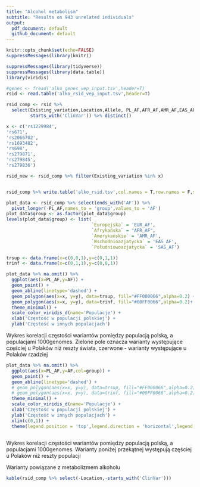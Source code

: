 ```yaml
---
title: "Alcohol metabolism"
subtitle: "Results on 943 unrelated individuals"
output:
  pdf_document: default
  github_document: default
---
```


```r
knitr::opts_chunk$set(echo=FALSE)
suppressMessages(library(knitr))
```

```r
suppressMessages(library(tidyverse))
suppressMessages(library(data.table))
library(viridis)

#genes <- fread('alko_genes_vep_input.tsv',header=T)
rsid <- read.table('alko_rsid_vep_input.tsv',header=T)

rsid_comp <- rsid %>% 
  select(Existing_variation,Location,Allele, PL_AF,AFR_AF,AMR_AF,EAS_AF,EUR_AF,SAS_AF,
         starts_with('ClinVar')) %>% distinct()

x <- c('rs1229984',
'rs671',
'rs2066702',
'rs1693482',
'rs698',
'rs279871',
'rs279845',
'rs279836')

rsid_new <- rsid_comp %>% filter(Existing_variation %in% x)


rsid_comp %>% write.table('alko_rsid.tsv',col.names = T,row.names = F,sep='\t')

```



```r
plot_data <- rsid_comp %>% select(ends_with('AF')) %>%
  pivot_longer(-PL_AF,names_to = 'group',values_to = 'AF')
plot_data$group <- as.factor(plot_data$group)
levels(plot_data$group) <- list(
                                `Europejska` = 'EUR_AF',
                                `Afrykańska` = "AFR_AF",
                                `Amerykańskie` = 'AMR_AF',
                                `Wschodnioazjatycka` = 'EAS_AF',
                                `Południowoazjatycka` = 'SAS_AF')

trsup <- data.frame(x=c(0,0,1),y=c(0,1,1))
trinf <- data.frame(x=c(0,1,1),y=c(0,0,1))

plot_data %>% na.omit() %>%
  ggplot(aes(x=PL_AF,y=AF)) + 
  geom_point() +
  geom_abline(linetype='dashed') +
  geom_polygon(aes(x=x, y=y), data=trsup, fill="#FF000066",alpha=0.2) +
  geom_polygon(aes(x=x, y=y), data=trinf, fill="#00FF0066",alpha=0.2)+
  theme_minimal() +
  scale_color_viridis_d(name='Populacje') +
  xlab('Częstość w populacji polskiej') +
  ylab('Częstość w innych populacjach') 
```

Wykres korelacji częstości wariantów pomiędzy populacją polską, a populacjami 1000genomes. 
Zielone pole oznacza warianty występujące częściej u Polaków niż reszty świata, czerwone - warianty występujące u Polaków rzadziej




```r
plot_data %>% na.omit() %>%
  ggplot(aes(x=PL_AF,y=AF,col=group)) + 
  geom_point() +
  geom_abline(linetype='dashed') +
  # geom_polygon(aes(x=x, y=y), data=trsup, fill="#FF000066",alpha=0.2) +
  # geom_polygon(aes(x=x, y=y), data=trinf, fill="#00FF0066",alpha=0.2)+
  theme_minimal() +
  scale_color_viridis_d(name='Populacje') +
  xlab('Częstość w populacji polskiej') +
  ylab('Częstość w innych populacjach') +
  xlim(c(0,1)) +
  theme(legend.position = 'top',legend.direction = 'horizontal',legend.title = element_blank())
    

```

Wykres korelacji częstości wariantów pomiędzy populacją polską, a populacjami 1000genomes. 
Warianty poniżej przekątnej występują częściej u Polaków niż reszty populacji

\newpage

Warianty powiązane z metabolizmem alkoholu

```r
kable(rsid_comp %>% select(-Location,-starts_with('ClinVar')))

```


<!-- 2. Polish vs gnomAD Non-Finnish European for 23 variants with know association: -->

<!-- ```{r known_variants_plot, echo=FALSE} -->
<!-- alko_df %>% filter(Association=='confirmed') %>% -->
<!--   ggplot(aes(y=PL_AF,x=as.numeric(EUR_AF))) +  -->
<!--   geom_point(col="#48C095") +  -->
<!--   geom_smooth(method = 'lm',se=F,col='#27384A',formula = 'y~x') + -->
<!--   theme_classic() +  -->
<!--   xlab('gnomAD3g_AF_NFE') + -->
<!--   ylab('AF in PL population')  -->

<!-- ``` -->


<!-- \newpage -->

<!-- 3. Top 10 and bottom 10 between Polish and gnomAD Non Finnish European for all genes -->

<!-- ```{r, 10_diff_barplot, echo=FALSE, message=F} -->
<!-- af_outlier_gnomad %>% -->
<!--   ggplot(aes(x=nfe_diff*100,y = reorder(Existing_variation,-nfe_diff*100))) +  -->
<!--   geom_bar(stat = 'identity',fill='#48C095') + theme_classic() + -->
<!--   ylab('rsid ') + xlab('Difference between AF in Polish and European populations') + -->
<!--   geom_text(aes(label=paste(round(nfe_diff*100),'%'))) + -->
<!--   xlim(c(-100,100)) -->
<!-- ``` -->

<!-- \newpage -->

<!-- 4. Differences between Polish and gnomAD Non Finnish European for associated variants -->

<!-- ```{r, known_diff_barplot, echo=FALSE, message=F} -->
<!-- alko_df%>% filter(Association=='confirmed') %>% -->
<!--   ggplot(aes(x=nfe_diff*100,y = reorder(Existing_variation,-nfe_diff*100))) +  -->
<!--   geom_bar(stat = 'identity',fill='#48C095') + theme_classic() + -->
<!--   ylab('rsid ') + xlab('Difference between AF in Polish and European populations') + -->
<!--   geom_text(aes(label=paste(round(nfe_diff*100,2),'%'))) + -->
<!--   xlim(c(-10,10)) -->
<!-- ``` -->
